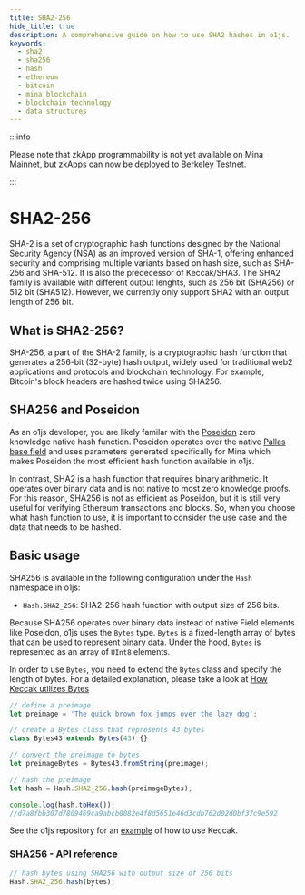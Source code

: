 ```yaml
---
title: SHA2-256
hide_title: true
description: A comprehensive guide on how to use SHA2 hashes in o1js.
keywords:
  - sha2
  - sha256
  - hash
  - ethereum
  - bitcoin
  - mina blockchain
  - blockchain technology
  - data structures
---
```


:::info

Please note that zkApp programmability is not yet available on Mina Mainnet, but zkApps can now be deployed to Berkeley Testnet.

:::

# SHA2-256

SHA-2 is a set of cryptographic hash functions designed by the National Security Agency (NSA) as an improved version of SHA-1, offering enhanced security and comprising multiple variants based on hash size, such as SHA-256 and SHA-512.
It is also the predecessor of Keccak/SHA3. The SHA2 family is available with different output lenghts, such as 256 bit (SHA256) or 512 bit (SHA512). However, we currently only support SHA2 with an output length of 256 bit.

## What is SHA2-256?

SHA-256, a part of the SHA-2 family, is a cryptographic hash function that generates a 256-bit (32-byte) hash output,
widely used for traditional web2 applications and protocols and blockchain technology. For example, Bitcoin's block headers are hashed twice using SHA256. 


## SHA256 and Poseidon

As an o1js developer, you are likely familar with the [Poseidon](https://o1-labs.github.io/proof-systems/specs/poseidon.html) zero knowledge native hash function. Poseidon operates over the native [Pallas base field](https://electriccoin.co/blog/the-pasta-curves-for-halo-2-and-beyond/) and uses parameters generated specifically for Mina which makes Poseidon the most efficient hash function available in o1js.

In contrast, SHA2 is a hash function that requires binary arithmetic. It operates over binary data and is not native to most zero knowledge proofs. For this reason, SHA256 is not as efficient as Poseidon, but it is still very useful for verifying Ethereum transactions and blocks.
So, when you choose what hash function to use, it is important to consider the use case and the data that needs to be hashed.

## Basic usage

SHA256 is available in the following configuration under the `Hash` namespace in o1js:

- `Hash.SHA2_256`: SHA2-256 hash function with output size of 256 bits.

Because SHA256 operates over binary data instead of native Field elements like Poseidon, o1js uses the `Bytes` type. `Bytes` is a fixed-length array of bytes that can be used to represent binary data.
Under the hood, `Bytes` is represented as an array of `UInt8` elements.

In order to use `Bytes`, you need to extend the `Bytes` class and specify the length of bytes. For a detailed explanation, please take a look at [How Keccak utilizes Bytes](keccak#bytes---api-reference)


```ts
// define a preimage
let preimage = 'The quick brown fox jumps over the lazy dog';

// create a Bytes class that represents 43 bytes
class Bytes43 extends Bytes(43) {}

// convert the preimage to bytes
let preimageBytes = Bytes43.fromString(preimage);

// hash the preimage
let hash = Hash.SHA2_256.hash(preimageBytes);

console.log(hash.toHex());
//d7a8fbb307d7809469ca9abcb0082e4f8d5651e46d3cdb762d02d0bf37c9e592
```

See the o1js repository for an [example](https://github.com/o1-labs/o1js/tree/main/src/examples/zkapps/hashing) of how to use Keccak. 

### SHA256 - API reference

```ts
// hash bytes using SHA256 with output size of 256 bits
Hash.SHA2_256.hash(bytes);
```

